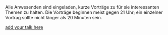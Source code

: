 {{Event
 |  Title = Freitagsfoo
 |  Description = wöchentliches öffentliches Treffen
 |  Type = Meet-Up
 |  Date = 1970-01-01
 |  Start = 18:00
 |  Duration = 8
 |  Host = FIXME
}}
{{Freitagsfoo}}
Alle Anwesenden sind eingeladen, kurze Vorträge zu für sie interessanten Themen
zu halten. Die Vorträge beginnen meist gegen 21 Uhr; ein einzelner Vortrag
sollte nicht länger als 20 Minuten sein.

[https://wiki.chaosdorf.de/index.php?title=Freitagsfoo/1970-01-01&amp;action=edit&amp;section=new add your talk here]

